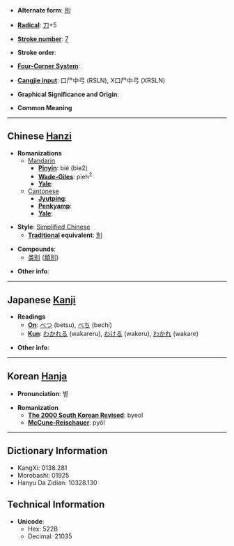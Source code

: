 * '''Alternate form''': [[別]]

* '''[[Wiktionary:Chinese radical index| Radical]]''': [[Wiktionary:Chinese radical index 刀|刀]]+5

* '''[[Wiktionary:Chinese total strokes index|Stroke number]]''': [[Wiktionary:Chinese total strokes index 7|7]]

* '''Stroke order''': 

* '''[[Wiktionary:Chinese four corner index|Four-Corner System]]''': 

* '''[[Wiktionary:Chinese Cangjie index|Cangjie input]]''': 口尸中弓 (RSLN), X口尸中弓 (XRSLN)

* '''Graphical Significance and Origin''': 

* '''Common Meaning'''

----

== Chinese [[Hanzi]] ==

* '''Romanizations'''
** [[Mandarin]]
*** '''[[Pinyin]]''': bié (bie2)
*** '''[[Wade-Giles]]''': pieh<sup>2</sup>
*** '''[[Yale]]''': 
**[[Cantonese]]
***'''[[Jyutping]]''':
***'''[[Penkyamp]]''': 
***'''[[Yale]]''': 

* '''Style''': [[Simplified Chinese]] 
** '''[[Traditional Chinese|Traditional]] equivalent''': [[別]]

* '''Compounds''':
**[[类别]] ([[類別]])

* '''Other info''': 

----

== Japanese [[Kanji]] ==

* '''Readings'''
** '''[[On]]''': [[べつ]] (betsu), [[べち]] (bechi)
** '''[[Kun]]''': [[わかれる]] (wakareru), [[わける]] (wakeru), [[わかれ]] (wakare)

* '''Other info''':  

----

== Korean [[Hanja]] ==

* '''Pronunciation''': 별

* '''Romanization'''
** '''[[The 2000 South Korean Revised Romanization|The 2000 South Korean Revised]]''': byeol
** '''[[McCune-Reischauer]]''': pyŏl

----

== Dictionary Information ==

* KangXi: 0138.281
* Morobashi: 01925
* Hanyu Da Zidian: 10328.130

== Technical Information ==

* '''Unicode''':
** Hex: 522B
** Decimal: 21035